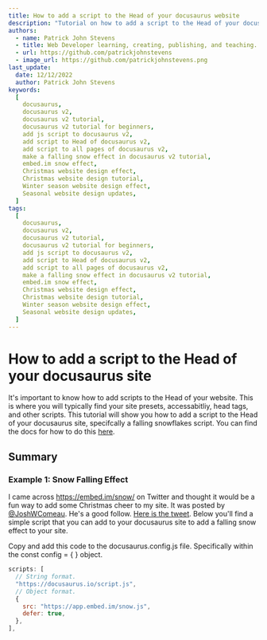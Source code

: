 ```yaml
---
title: How to add a script to the Head of your docusaurus website
description: "Tutorial on how to add a script to the Head of your docusaurus site, specifcally a falling snowflakes script"
authors:
  - name: Patrick John Stevens
  - title: Web Developer learning, creating, publishing, and teaching. I'm here to serve.
  - url: https://github.com/patrickjohnstevens
  - image_url: https://github.com/patrickjohnstevens.png
last_update:
  date: 12/12/2022
  author: Patrick John Stevens
keywords:
  [
    docusaurus,
    docusaurus v2,
    docusaurus v2 tutorial,
    docusaurus v2 tutorial for beginners,
    add js script to docusaurus v2,
    add script to Head of docusaurus v2,
    add script to all pages of docusaurus v2,
    make a falling snow effect in docusaurus v2 tutorial,
    embed.im snow effect,
    Christmas website design effect,
    Christmas website design tutorial,
    Winter season website design effect,
    Seasonal website design updates,
  ]
tags:
  [
    docusaurus,
    docusaurus v2,
    docusaurus v2 tutorial,
    docusaurus v2 tutorial for beginners,
    add js script to docusaurus v2,
    add script to Head of docusaurus v2,
    add script to all pages of docusaurus v2,
    make a falling snow effect in docusaurus v2 tutorial,
    embed.im snow effect,
    Christmas website design effect,
    Christmas website design tutorial,
    Winter season website design effect,
    Seasonal website design updates,
  ]
---
```


# How to add a script to the Head of your docusaurus site

It's important to know how to add scripts to the Head of your website. This is where you will typically find your site presets, accessabitliy, head tags, and other scripts. This tutorial will show you how to add a script to the Head of your docusaurus site, specifcally a falling snowflakes script. You can find the docs for how to do this [here](https://docusaurus.io/docs/api/docusaurus-config#scripts).

## Summary

### Example 1: Snow Falling Effect

I came across https://embed.im/snow/ on Twitter and thought it would be a fun way to add some Christmas cheer to my site. It was posted by [@JoshWComeau](https://twitter.com/JoshWComeau). He's a good follow. [Here is the tweet](https://twitter.com/JoshWComeau/status/1602401245385396250?s=20&t=Lghz2dqIPL5GUyBl0BU0cA). Below you'll find a simple script that you can add to your docusaurus site to add a falling snow effect to your site.

Copy and add this code to the docusaurus.config.js file. Specifically within the const config = { } object.

```js
scripts: [
  // String format.
  "https://docusaurus.io/script.js",
  // Object format.
  {
    src: "https://app.embed.im/snow.js",
    defer: true,
  },
],
```
